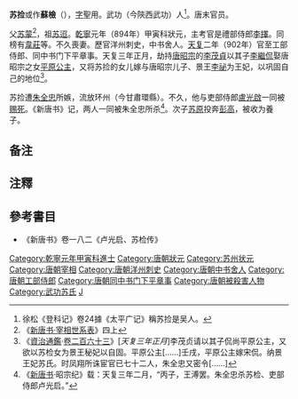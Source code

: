 '''苏捡'''或作'''蘇檢'''{{efn|《新唐书》卷182《卢光启传》及《宰相世系表》四上<ref name=a1/>作苏检。苏舜钦《先公墓志铭并序》作苏捡。}}（{{bd|9世纪|?|903年|3月6日|catIdx=S}}），[[表字|字]]聖用。武功（今陝西武功）人<ref>徐松《登科记》卷24據《太平广记》稱苏捡是吴人。</ref>。唐末官员。

父[[苏蒙|苏蒙]]<ref name="a1">《[[新唐書宰相世系表|新唐书·宰相世系表]]》四上</ref>，祖[[苏迢|苏迢]]。[[乾寧|乾寧]]元年（894年）甲寅科狀元，主考官是禮部侍郎[[李擇|李擇]]。同榜有[[韋莊|韋莊]]等。不久喪妻。歷官洋州刺史，中书舍人。[[天复_(唐朝)|天复]]二年（902年）官至工部侍郎、同中书门下平章事。天复三年正月，劫持[[唐昭宗|唐昭宗]]的[[李茂貞|李茂貞]]以其子[[李繼侃|李繼侃]]娶唐昭宗之女[[平原公主_(唐昭宗之女)|平原公主]]，又将苏捡的女儿嫁与唐昭宗儿子、景王[[李祕|李祕]]为王妃，以巩固自己的地位<ref>《[[資治通鑑|資治通鑑]]·[[s:資治通鑑/卷263|卷二百六十三]]》[''天复三年正月'']李茂贞请以其子侃尚平原公主，又欲以苏检女为景王秘妃以自固。平原公主[……]壬戌，平原公主嫁宋侃。纳景王妃苏氏。时凤翔所诛宦官已七十二人，朱全忠又密令[……]</ref>。

苏捡遭[[朱全忠|朱全忠]]所嫉，流放环州（今甘肅環縣）。不久，他与吏部侍郎[[盧光啟|盧光啟]]一同被[[赐死|赐死]]。《新唐书》记，两人一同被朱全忠所杀<ref>《[[新唐书|新唐书]]·昭宗纪》载：天复三年二月，“丙子，王溥罢。朱全忠杀苏检、吏部侍郎卢光启。”</ref>。次子[[苏原|苏原]]投奔[[彭高|彭高]]，被收为養子。

== 备注 ==
{{notelist}}

==注釋==
{{Reflist|25em}}

==參考書目==
* 《新唐书》卷一八二《卢光启、苏检传》

{{DEFAULTSORT:S苏}}
[[Category:乾寧元年甲寅科進士|Category:乾寧元年甲寅科進士]]
[[Category:唐朝狀元|Category:唐朝狀元]]
[[Category:苏州状元|Category:苏州状元]]
[[Category:唐朝宰相|Category:唐朝宰相]]
[[Category:唐朝洋州刺史|Category:唐朝洋州刺史]]
[[Category:唐朝中书舍人|Category:唐朝中书舍人]]
[[Category:唐朝工部侍郎|Category:唐朝工部侍郎]]
[[Category:唐朝同中书门下平章事|Category:唐朝同中书门下平章事]]
[[Category:唐朝被殺害人物|Category:唐朝被殺害人物]]
[[Category:武功苏氏|Category:武功苏氏]]
[[Category:苏姓|J]]